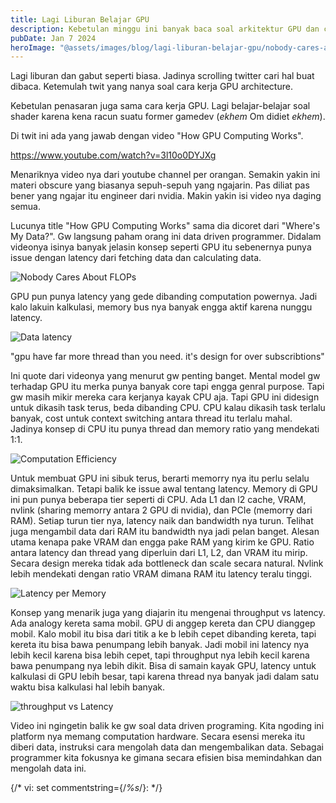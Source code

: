 ```yaml
---
title: Lagi Liburan Belajar GPU
description: Kebetulan minggu ini banyak baca soal arkitektur GPU dan cara kerjanya.
pubDate: Jan 7 2024
heroImage: "@assets/images/blog/lagi-liburan-belajar-gpu/nobody-cares-about-flops.png"
---
```




Lagi liburan dan gabut seperti biasa. Jadinya scrolling twitter cari hal buat dibaca. Ketemulah twit yang nanya soal cara kerja GPU architecture. 
<Tweet id="https://twitter.com/penberg/status/1739268985147834832" />

Kebetulan penasaran juga sama cara kerja GPU. Lagi belajar-belajar soal shader karena kena racun suatu former gamedev (*ekhem* Om didiet *ekhem*).

Di twit ini ada yang jawab dengan video "How GPU Computing Works".  

https://www.youtube.com/watch?v=3l10o0DYJXg


Menariknya video nya dari youtube channel per orangan. Semakin yakin ini materi obscure yang biasanya sepuh-sepuh yang ngajarin.
Pas diliat pas bener yang ngajar itu engineer dari nvidia. Makin yakin isi video nya daging semua.

Lucunya title "How GPU Computing Works" sama dia dicoret dari "Where's My Data?". Gw langsung paham orang ini data driven programmer.
Didalam videonya isinya banyak jelasin konsep seperti GPU itu sebenernya punya issue dengan latency dari fetching data dan calculating data.


<Image alt="Nobody Cares About FLOPs" src={nobodyCaresAboutFlop}/>

GPU pun punya latency yang gede dibanding computation powernya. Jadi kalo lakuin kalkulasi, memory bus nya banyak engga aktif karena nunggu latency.

<Image alt="Data latency" src={latency}/>

"gpu have far more thread than you need. it's design for over subscribtions"

Ini quote dari videonya yang menurut gw penting banget. Mental model gw terhadap GPU itu merka punya banyak core tapi engga genral purpose.
Tapi gw masih mikir mereka cara kerjanya kayak CPU aja. Tapi GPU ini didesign untuk dikasih task terus, beda dibanding CPU.
CPU kalau dikasih task terlalu banyak, cost untuk context switching antara thread itu terlalu mahal. Jadinya konsep di CPU itu punya thread dan memory ratio yang mendekati 1:1.

<Image alt="Computation Efficiency" src={efficiency}/>

Untuk membuat GPU ini sibuk terus, berarti memorry nya itu perlu selalu dimaksimalkan. Tetapi balik ke issue awal tentang latency. Memory di GPU ini pun punya beberapa tier seperti di CPU.
Ada L1 dan l2 cache, VRAM,  nvlink (sharing memorry antara 2 GPU di nvidia), dan PCIe (memorry dari RAM). Setiap turun tier nya, latency naik dan bandwidth nya turun.
Telihat juga mengambil data dari RAM itu bandwidth nya jadi pelan banget. Alesan utama kenapa pake VRAM dan engga pake RAM yang kirim ke GPU.
Ratio antara latency dan thread yang diperluin dari L1, L2, dan VRAM itu mirip. Secara design mereka tidak ada bottleneck dan scale secara natural. Nvlink lebih mendekati dengan ratio VRAM dimana RAM itu latency teralu tinggi.

<Image alt="Latency per Memory" src={latencyPerMemory}/>

Konsep yang menarik juga yang diajarin itu mengenai throughput vs latency. Ada analogy kereta sama mobil. GPU di anggep kereta dan CPU dianggep mobil.
Kalo mobil itu bisa dari titik a ke b lebih cepet dibanding kereta, tapi kereta itu bisa bawa penumpang lebih banyak.
Jadi mobil ini latency nya lebih kecil karena bisa lebih cepet, tapi throughput nya lebih kecil karena bawa penumpang nya lebih dikit.
Bisa di samain kayak GPU, latency untuk kalkulasi di GPU lebih besar, tapi karena thread nya banyak jadi dalam satu waktu bisa kalkulasi hal lebih banyak.

<Image alt="throughput vs Latency" src={throughputVsLatency}/>

Video ini ngingetin balik ke gw soal data driven programing. Kita ngoding ini platform nya memang computation hardware. Secara esensi mereka itu diberi data, instruksi cara mengolah data dan mengembalikan data.
Sebagai programmer kita fokusnya ke gimana secara efisien bisa memindahkan dan mengolah data ini.

{/* vi: set commentstring={/*%s*\/}: */}

